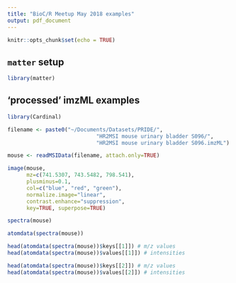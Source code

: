 ```yaml
---
title: "BioC/R Meetup May 2018 examples"
output: pdf_document
---
```


```r
knitr::opts_chunk$set(echo = TRUE)
```

## `matter` setup

```r
library(matter)
```

## 'processed' imzML examples

```r
library(Cardinal)

filename <- paste0("~/Documents/Datasets/PRIDE/",
                            "HR2MSI mouse urinary bladder S096/",
                            "HR2MSI mouse urinary bladder S096.imzML")

mouse <- readMSIData(filename, attach.only=TRUE)

image(mouse,
      mz=c(741.5307, 743.5482, 798.541),
      plusminus=0.1,
      col=c("blue", "red", "green"),
      normalize.image="linear",
      contrast.enhance="suppression",
      key=TRUE, superpose=TRUE)
```

```r
spectra(mouse)

atomdata(spectra(mouse))

head(atomdata(spectra(mouse))$keys[[1]]) # m/z values
head(atomdata(spectra(mouse))$values[[1]]) # intensities

head(atomdata(spectra(mouse))$keys[[2]]) # m/z values
head(atomdata(spectra(mouse))$values[[2]]) # intensities
```


